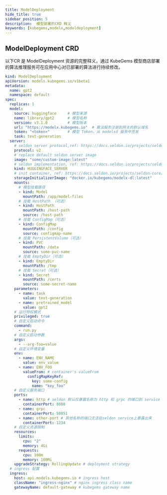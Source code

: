 ```yaml
---
title: ModelDeployment
hide_title: true
sidebar_position: 5
description:  模型部署的CRD 释义
keywords: [kubegems,modelx,modeldeployment]
---
```


## ModelDeployment CRD

以下CR 是 ModelDeployment 资源的完整释义，通过 KubeGems 模型商店部署的算法推理服务可在应用中心对已部署的算法进行持续修改。

``` yaml
kind: ModelDeployment
apiVersion: models.kubegems.io/v1beta1
metadata:
  name: gpt2
  namespace: default
spec:
  replicas: 1
  model:
    source: huggingface     # 模型来源
    name: library/gpt2      # 模型名称
    version: v3.1.0         # 模型版本
    url: "https://modelx.kubegems.io"  # 算法服务注册到网关的默认域名
    token: "<token>"        # 模型 Token，从 modelxd 服务中签发
    task: text-generation
  server:
    # seldon server protocol,ref: https://docs.seldon.io/projects/seldon-core/en/latest/graph/protocols.html#graph-protocols--page-root
    protocol: v2 
    # replace default seldon server image
    image: "some/custom-image:latest" 
    # seldon implementation, ref: https://docs.seldon.io/projects/seldon-core/en/latest/servers/overview.html#servers-overview--page-root
    kind: HUGGINGFACE_SERVER 
    # init container, ref: https://docs.seldon.io/projects/seldon-core/en/latest/servers/overview.html#init-containers
    storageInitializerImage: "docker.io/kubegems/modelx-dl:latest"
    mounts:
      # 模型挂载路径
      - kind: Model
        mountPath: /app/model-files 
      # 挂载 HostPath （可选）
      - kind: HostPath
        mountPath: /host-path
        source: /host-path
      # 挂载 ConfigMap（可选）
      - kind: ConfigMap
        mountPath: /config
        source: configmap-name
      # 挂载 PersistentVolume（可选）
      - kind: PVC
        mountPath: /data
        source: some-pvc-name
      # 挂载 EmptyDir（可选）
      - kind: EmptyDir
        mountPath: /tmp
      # 挂载 Secret（可选）
      - kind: Secret
        mountPath: /certs
        source: some-secret-name
    parameters:
      - name: task
        value: text-generation
      - name: pretrained_model
        value: gpt2
    # 运行特权模式
    privileged: true 
    # 自定义启动命令
    command:
      - run.py
    # 自定义启动参数
    args:
      - --arg-foo=value
    # 自定义环境变量
    env:
      - name: ENV_NAME
        value: env_value
      - name: ENV_FOO
        valueFrom: # container's valueFrom
          configMapKeyRef:
            key: some-config
            name: "key_foo"
    # 自定义服务端口
    ports:
      - name: http # seldon 默认仅暴露名称为 http 和 grpc 的端口到 service
        containerPort: 8080
      - name: grpc
        containerPort: 50051
      - name: other-port # 其他名称的端口无法在seldon service上暴露出来
        containerPort: 1234
    # 自定义资源限制
    resources:
      limits:
        cpu: "2"
        memory: 4Gi
      requests:
        cpu: 100m
        memory: 100Mi
    upgradeStrategy: RollingUpdate # deployment strategy
  # ingress 配置
  ingress:
    host: api.models.kubegems.io # ingress host
    className: "ingress-nginx" # nginx ingress class name
    gatewayName: default-gateway # kubegems gateway name

```